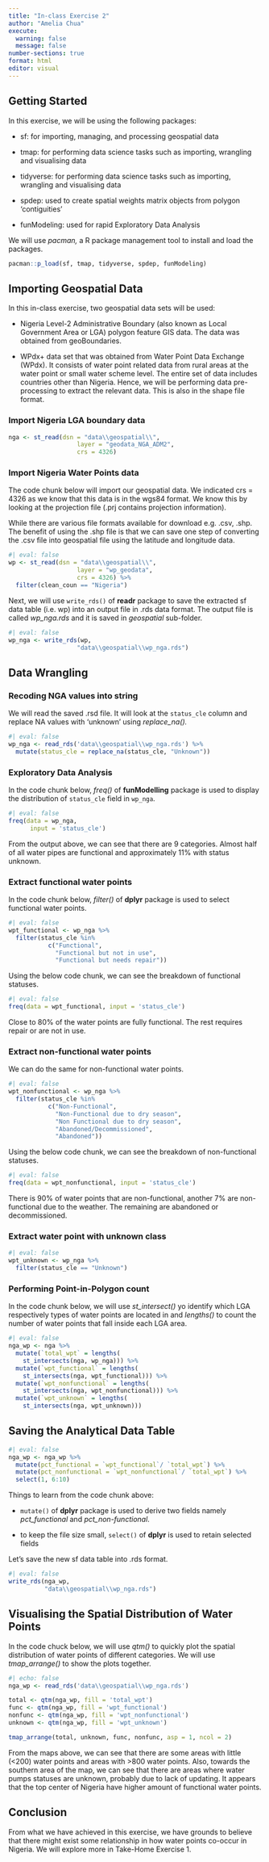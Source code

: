 ```yaml
---
title: "In-class Exercise 2"
author: "Amelia Chua"
execute: 
  warning: false
  message: false
number-sections: true
format: html
editor: visual
---
```


## Getting Started

In this exercise, we will be using the following packages:

-   sf: for importing, managing, and processing geospatial data

-   tmap: for performing data science tasks such as importing, wrangling and visualising data

-   tidyverse: for performing data science tasks such as importing, wrangling and visualising data

-   spdep: used to create spatial weights matrix objects from polygon 'contiguities'

-   funModeling: used for rapid Exploratory Data Analysis

We will use *pacman,* a R package management tool to install and load the packages.

```r
pacman::p_load(sf, tmap, tidyverse, spdep, funModeling)
```

## Importing Geospatial Data

In this in-class exercise, two geospatial data sets will be used:

-   Nigeria Level-2 Administrative Boundary (also known as Local Government Area or LGA) polygon feature GIS data. The data was obtained from geoBoundaries.

-   WPdx+ data set that was obtained from Water Point Data Exchange (WPdx). It consists of water point related data from rural areas at the water point or small water scheme level. The entire set of data includes countries other than Nigeria. Hence, we will be performing data pre-processing to extract the relevant data. This is also in the shape file format.

### Import Nigeria LGA boundary data

```r
nga <- st_read(dsn = "data\\geospatial\\",
                   layer = "geodata_NGA_ADM2",
                   crs = 4326)
```

### Import Nigeria Water Points data

The code chunk below will import our geospatial data. We indicated crs = 4326 as we know that this data is in the wgs84 format. We know this by looking at the projection file (.prj contains projection information).

While there are various file formats available for download e.g. .csv, .shp. The benefit of using the .shp file is that we can save one step of converting the .csv file into geospatial file using the latitude and longitude data.

```r
#| eval: false
wp <- st_read(dsn = "data\\geospatial\\",
                   layer = "wp_geodata",
                   crs = 4326) %>% 
  filter(clean_coun == "Nigeria")
```

Next, we will use `write_rds()` of **readr** package to save the extracted sf data table (i.e. wp) into an output file in .rds data format. The output file is called *wp_nga.rds* and it is saved in *geospatial* sub-folder.

```r
#| eval: false
wp_nga <- write_rds(wp, 
                   "data\\geospatial\\wp_nga.rds") 
```

## Data Wrangling

### Recoding NGA values into string

We will read the saved .rsd file. It will look at the `status_cle` column and replace NA values with 'unknown' using *replace_na().*

```r
#| eval: false
wp_nga <- read_rds('data\\geospatial\\wp_nga.rds') %>%
  mutate(status_cle = replace_na(status_cle, "Unknown"))
```

### Exploratory Data Analysis

In the code chunk below, *freq()* of **funModelling** package is used to display the distribution of `status_cle` field in `wp_nga`.

```r
#| eval: false
freq(data = wp_nga,
      input = 'status_cle')
```

From the output above, we can see that there are 9 categories. Almost half of all water pipes are functional and approximately 11% with status unknown.

### Extract functional water points

In the code chunk below, *filter()* of **dplyr** package is used to select functional water points.

```r
#| eval: false
wpt_functional <- wp_nga %>%
  filter(status_cle %in%
           c("Functional",
             "Functional but not in use",
             "Functional but needs repair"))
```

Using the below code chunk, we can see the breakdown of functional statuses.

```r
#| eval: false
freq(data = wpt_functional, input = 'status_cle')
```

Close to 80% of the water points are fully functional. The rest requires repair or are not in use.

### Extract non-functional water points

We can do the same for non-functional water points.

```r
#| eval: false
wpt_nonfunctional <- wp_nga %>%
  filter(status_cle %in%
           c("Non-Functional",
             "Non-Functional due to dry season",
             "Non Functional due to dry season",
             "Abandoned/Decommissioned",
             "Abandoned"))
```

Using the below code chunk, we can see the breakdown of non-functional statuses.

```r
#| eval: false
freq(data = wpt_nonfunctional, input = 'status_cle')
```

There is 90% of water points that are non-functional, another 7% are non-functional due to the weather. The remaining are abandoned or decommissioned.

### Extract water point with unknown class

```r
#| eval: false
wpt_unknown <- wp_nga %>%
  filter(status_cle == "Unknown")
```

### Performing Point-in-Polygon count

In the code chunk below, we will use *st_intersect()* yo identify which LGA respectively types of water points are located in and *lengths()* to count the number of water points that fall inside each LGA area.

```r
#| eval: false
nga_wp <- nga %>%
  mutate(`total_wpt` = lengths(
    st_intersects(nga, wp_nga))) %>%
  mutate(`wpt_functional` = lengths(
    st_intersects(nga, wpt_functional))) %>%
  mutate(`wpt_nonfunctional` = lengths(
    st_intersects(nga, wpt_nonfunctional))) %>%
  mutate(`wpt_unknown` = lengths(
    st_intersects(nga, wpt_unknown)))
```

## Saving the Analytical Data Table

```r
#| eval: false
nga_wp <- nga_wp %>%
  mutate(pct_functional = `wpt_functional`/ `total_wpt`) %>%
  mutate(pct_nonfunctional = `wpt_nonfunctional`/ `total_wpt`) %>%
  select(1, 6:10)
```

Things to learn from the code chunk above:

-   `mutate()` of **dplyr** package is used to derive two fields namely *pct_functional* and *pct_non-functional*.

-   to keep the file size small, `select()` of **dplyr** is used to retain selected fields

Let's save the new sf data table into .rds format.

```r
#| eval: false
write_rds(nga_wp,
          "data\\geospatial\\wp_nga.rds")
```

## Visualising the Spatial Distribution of Water Points

In the code chuck below, we will use *qtm()* to quickly plot the spatial distribution of water points of different categories. We will use *tmap_arrange()* to show the plots together.

```r
#| echo: false
nga_wp <- read_rds('data\\geospatial\\wp_nga.rds')
```

```r
total <- qtm(nga_wp, fill = 'total_wpt')
func <- qtm(nga_wp, fill = 'wpt_functional')
nonfunc <- qtm(nga_wp, fill = 'wpt_nonfunctional')
unknown <- qtm(nga_wp, fill = 'wpt_unknown')

tmap_arrange(total, unknown, func, nonfunc, asp = 1, ncol = 2)
```

From the maps above, we can see that there are some areas with little (\<200) water points and areas with \>800 water points. Also, towards the southern area of the map, we can see that there are areas where water pumps statuses are unknown, probably due to lack of updating. It appears that the top center of Nigeria have higher amount of functional water points.

## Conclusion

From what we have achieved in this exercise, we have grounds to believe that there might exist some relationship in how water points co-occur in Nigeria. We will explore more in Take-Home Exercise 1.
